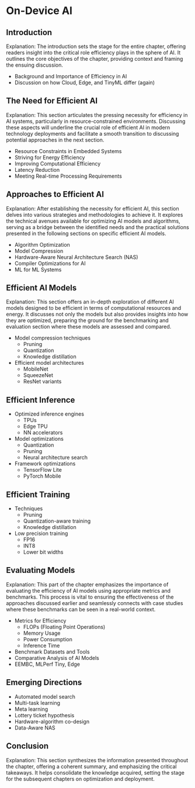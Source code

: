# On-Device AI

## Introduction

Explanation: The introduction sets the stage for the entire chapter, offering readers insight into the critical role efficiency plays in the sphere of AI. It outlines the core objectives of the chapter, providing context and framing the ensuing discussion.

- Background and Importance of Efficiency in AI
- Discussion on how Cloud, Edge, and TinyML differ (again)

## The Need for Efficient AI

Explanation: This section articulates the pressing necessity for efficiency in AI systems, particularly in resource-constrained environments. Discussing these aspects will underline the crucial role of efficient AI in modern technology deployments and facilitate a smooth transition to discussing potential approaches in the next section.

- Resource Constraints in Embedded Systems
- Striving for Energy Efficiency
- Improving Computational Efficiency
- Latency Reduction
- Meeting Real-time Processing Requirements

## Approaches to Efficient AI

Explanation: After establishing the necessity for efficient AI, this section delves into various strategies and methodologies to achieve it. It explores the technical avenues available for optimizing AI models and algorithms, serving as a bridge between the identified needs and the practical solutions presented in the following sections on specific efficient AI models.

- Algorithm Optimization
- Model Compression
- Hardware-Aware Neural Architecture Search (NAS)
- Compiler Optimizations for AI
- ML for ML Systems

## Efficient AI Models

Explanation: This section offers an in-depth exploration of different AI models designed to be efficient in terms of computational resources and energy. It discusses not only the models but also provides insights into how they are optimized, preparing the ground for the benchmarking and evaluation section where these models are assessed and compared.

- Model compression techniques
  - Pruning
  - Quantization
  - Knowledge distillation
- Efficient model architectures
  - MobileNet
  - SqueezeNet
  - ResNet variants

## Efficient Inference

- Optimized inference engines
  - TPUs
  - Edge TPU
  - NN accelerators
- Model optimizations
  - Quantization
  - Pruning
  - Neural architecture search 
- Framework optimizations
  - TensorFlow Lite
  - PyTorch Mobile

## Efficient Training

- Techniques
  - Pruning
  - Quantization-aware training
  - Knowledge distillation
- Low precision training
  - FP16
  - INT8
  - Lower bit widths

## Evaluating Models

Explanation: This part of the chapter emphasizes the importance of evaluating the efficiency of AI models using appropriate metrics and benchmarks. This process is vital to ensuring the effectiveness of the approaches discussed earlier and seamlessly connects with case studies where these benchmarks can be seen in a real-world context.

- Metrics for Efficiency
  - FLOPs (Floating Point Operations)
  - Memory Usage
  - Power Consumption
  - Inference Time
- Benchmark Datasets and Tools
- Comparative Analysis of AI Models
- EEMBC, MLPerf Tiny, Edge

## Emerging Directions

- Automated model search
- Multi-task learning  
- Meta learning
- Lottery ticket hypothesis
- Hardware-algorithm co-design
- Data-Aware NAS

## Conclusion

Explanation: This section synthesizes the information presented throughout the chapter, offering a coherent summary, and emphasizing the critical takeaways. It helps consolidate the knowledge acquired, setting the stage for the subsequent chapters on optimization and deployment.